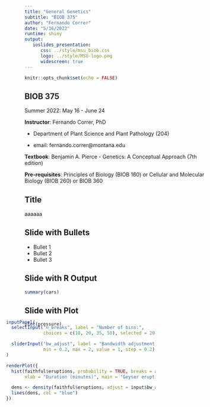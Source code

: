 ```yaml
---
title: "General Genetics"
subtitle: "BIOB 375"
author: "Fernando Correr"
date: "5/16/2022"
runtime: shiny
output:
   ioslides_presentation:
      css: ../style/msu_biob.css
      logo: ../style/MSU-logo.png
      widescreen: true
---
```


```r
knitr::opts_chunk$set(echo = FALSE)
```

## BIOB 375

Summer 2022: May 16 - June 24

**Instructor**: Fernando Correr, PhD

- Department of Plant Science and Plant Pathology (204)

- email: fernando.correr@montana.edu

**Textbook**: Benjamin A. Pierce - Genetics: A Conceptual Approach (7th edition)


**Pre-requisites**: Principles of Biology (BIOB 160)  or Cellular and Molecular Biology (BIOB 260) or  BIOB 360


## Title {.dark}

aaaaaa

## Slide with Bullets

- Bullet 1
- Bullet 2
- Bullet 3

## Slide with R Output

```r
summary(cars)
```

## Slide with Plot

```r
plot(pressure)
```

##

<div style="margin-left:-50px; margin-top:-50px; width:80%; height:100%">
```r
inputPanel(
  selectInput("n_breaks", label = "Number of bins:",
              choices = c(10, 20, 35, 50), selected = 20),

  sliderInput("bw_adjust", label = "Bandwidth adjustment:",
              min = 0.2, max = 2, value = 1, step = 0.2)
)

renderPlot({
  hist(faithful$eruptions, probability = TRUE, breaks = as.numeric(input$n_breaks),
       xlab = "Duration (minutes)", main = "Geyser eruption duration")

  dens <- density(faithful$eruptions, adjust = input$bw_adjust)
  lines(dens, col = "blue")
})
```
</div>
